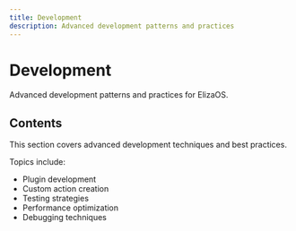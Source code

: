 ```yaml
---
title: Development
description: Advanced development patterns and practices
---
```


# Development

Advanced development patterns and practices for ElizaOS.

## Contents

This section covers advanced development techniques and best practices.

Topics include:

- Plugin development
- Custom action creation
- Testing strategies
- Performance optimization
- Debugging techniques
